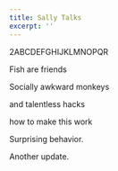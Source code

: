```yaml
---
title: Sally Talks
excerpt: ''
---
```


2ABCDEFGHIJKLMNOPQR

Fish are friends

Socially awkward monkeys

and talentless hacks

how to make this work

Surprising behavior.

Another update.
